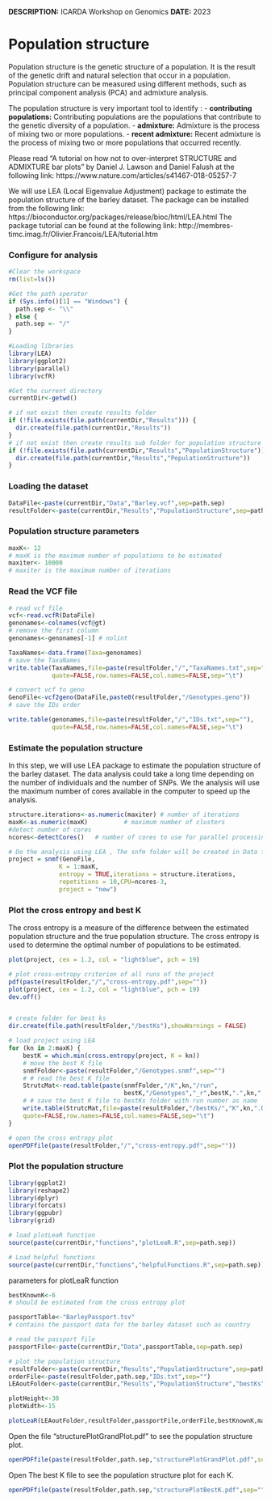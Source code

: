 **DESCRIPTION:**
ICARDA Workshop on Genomics
**DATE:** 2023


# Population structure

Population structure is the genetic structure of a population. It is the result of the genetic drift and natural
selection that occur in a population. Population structure can be measured using different methods, 
such as principal component analysis (PCA) and admixture analysis.

The population structure is very important tool to identify :
-	**contributing populations:** Contributing populations are the populations that contribute to the genetic diversity of a population.
-	**admixture:** Admixture is the process of mixing two or more populations.
- **recent admixture:** Recent admixture is the process of mixing two or more populations that occurred recently.

Please read "A tutorial on how not to over-interpret STRUCTURE and ADMIXTURE bar plots" by Daniel J. Lawson and Daniel Falush 
at the following link: https://www.nature.com/articles/s41467-018-05257-7

We will use LEA (Local Eigenvalue Adjustment) package to estimate the population structure of the barley dataset.
The package can be installed from the following link: https://bioconductor.org/packages/release/bioc/html/LEA.html
The package tutorial can be found at the following link: http://membres-timc.imag.fr/Olivier.Francois/LEA/tutorial.htm

### Configure for analysis

```r

#Clear the workspace
rm(list=ls())

#Get the path sperator
if (Sys.info()[1] == "Windows") {
  path.sep <- "\\"
} else {
  path.sep <- "/"
}

#Loading libraries
library(LEA)
library(ggplot2)
library(parallel)
library(vcfR)

#Get the current directory
currentDir<-getwd()

# if not exist then create results folder
if (!file.exists(file.path(currentDir,"Results"))) {
  dir.create(file.path(currentDir,"Results"))
}
# if not exist then create results sub folder for population structure
if (!file.exists(file.path(currentDir,"Results","PopulationStructure"))) {
  dir.create(file.path(currentDir,"Results","PopulationStructure"))
}
```

### Loading the dataset
```r

DataFile<-paste(currentDir,"Data","Barley.vcf",sep=path.sep)
resultFolder<-paste(currentDir,"Results","PopulationStructure",sep=path.sep)
```

### Population structure parameters
```r
maxK<- 12
# maxK is the maximum number of populations to be estimated
maxiter<- 10000
# maxiter is the maximum number of iterations
```

### Read the VCF file
```r
# read vcf file
vcf<-read.vcfR(DataFile)
genonames<-colnames(vcf@gt)
# remove the first column
genonames<-genonames[-1] # nolint

TaxaNames<-data.frame(Taxa=genonames)
# save the TaxaNames
write.table(TaxaNames,file=paste(resultFolder,"/","TaxaNames.txt",sep=""),
            quote=FALSE,row.names=FALSE,col.names=FALSE,sep="\t")

# convert vcf to geno
GenoFile<-vcf2geno(DataFile,paste0(resultFolder,"/Genotypes.geno"))
# save the IDs order

write.table(genonames,file=paste(resultFolder,"/","IDs.txt",sep=""),
            quote=FALSE,row.names=FALSE,col.names=FALSE,sep="\t")
```

### Estimate the population structure

In this step, we will use LEA package to estimate the population structure of the barley dataset.
The data analysis could take a long time depending on the number of individuals and the number of SNPs.
We the analysis will use the maximum number of cores available in the computer to speed up the analysis.

```r
structure.iterations<-as.numeric(maxiter) # number of iterations
maxK<-as.numeric(maxK)          # maximum number of clusters
#detect number of cores
ncores<-detectCores()   # number of cores to use for parallel processing

# Do the analysis using LEA , The snfm folder will be created in Data folder not in Results folder
project = snmf(GenoFile,
              K = 1:maxK,
              entropy = TRUE,iterations = structure.iterations,
              repetitions = 10,CPU=ncores-3,
              project = "new")
```

### Plot the cross entropy and best K

The cross entropy is a measure of the difference between the estimated population structure and the true population structure.
The cross entropy is used to determine the optimal number of populations to be estimated.

```r
plot(project, cex = 1.2, col = "lightblue", pch = 19)

# plot cross-entropy criterion of all runs of the project
pdf(paste(resultFolder,"/","cross-entropy.pdf",sep=""))
plot(project, cex = 1.2, col = "lightblue", pch = 19)
dev.off()


# create folder for best ks
dir.create(file.path(resultFolder,"/bestKs"),showWarnings = FALSE)

# load project using LEA
for (kn in 2:maxK) {
    bestK = which.min(cross.entropy(project, K = kn))
    # move the best K file 
    snmfFolder<-paste(resultFolder,"/Genotypes.snmf",sep="")
    # # read the best K file
    StrutcMat<-read.table(paste(snmfFolder,"/K",kn,"/run",
                                bestK,"/Genotypes","_r",bestK,".",kn,".Q",sep=""))
    # # save the best K file to bestKs folder with run number as name
    write.table(StrutcMat,file=paste(resultFolder,"/bestKs/","K",kn,".Q",sep=""),
    quote=FALSE,row.names=FALSE,col.names=FALSE,sep="\t")
}

# open the cross entropy plot
openPDFfile(paste(resultFolder,"/","cross-entropy.pdf",sep=""))

```



### Plot the population structure

```r
library(ggplot2)
library(reshape2)
library(dplyr)
library(forcats)
library(ggpubr)
library(grid)

# load plotLeaR function
source(paste(currentDir,"functions","plotLeaR.R",sep=path.sep))

# Load helpful functions
source(paste(currentDir,"functions","helpfulFunctions.R",sep=path.sep))
```

parameters for plotLeaR function

```r

bestKnownK<-6
# should be estimated from the cross entropy plot

passportTable<-"BarleyPassport.tsv"
# contains the passport data for the barley dataset such as country
```

```r
# read the passport file
passportFile<-paste(currentDir,"Data",passportTable,sep=path.sep)

# plot the population structure
resultFolder<-paste(currentDir,"Results","PopulationStructure",sep=path.sep)
orderFile<-paste(resultFolder,path.sep,"IDs.txt",sep="")
LEAoutFolder<-paste(currentDir,"Results","PopulationStructure","bestKs",sep=path.sep)

plotHeight<-30
plotWidth<-15

plotLeaR(LEAoutFolder,resultFolder,passportFile,orderFile,bestKnownK,maxK, plotHeight, plotWidth, pathSeparator=path.sep, labelfontsize = 12)

```

Open the file "structurePlotGrandPlot.pdf" to see the population structure plot.

```r
openPDFfile(paste(resultFolder,path.sep,"structurePlotGrandPlot.pdf",sep=""))
```

Open The best K file to see the population structure plot for each K.

```r
openPDFfile(paste(resultFolder,path.sep,"structurePlotBestK.pdf",sep=""))
```
